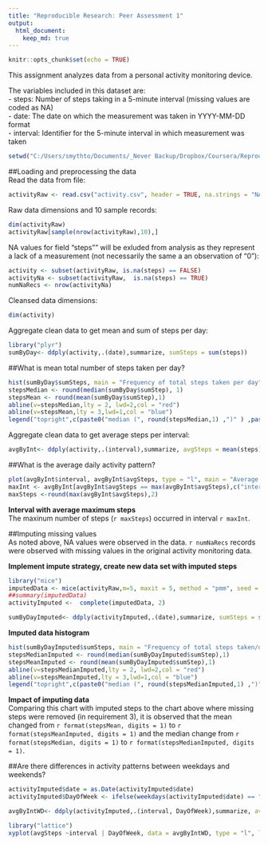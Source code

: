 ```yaml
---
title: "Reproducible Research: Peer Assessment 1"
output: 
  html_document:
    keep_md: true
---
```


```r
knitr::opts_chunk$set(echo = TRUE)
```

This assignment analyzes data from a personal activity monitoring device.  
  
The variables included in this dataset are:  
- steps: Number of steps taking in a 5-minute interval (missing values are coded as NA)  
- date: The date on which the measurement was taken in YYYY-MM-DD format  
- interval: Identifier for the 5-minute interval in which measurement was taken  


```r
setwd("C:/Users/smythto/Documents/_Never Backup/Dropbox/Coursera/Reproducible Research/Project 1")
```
##Loading and preprocessing the data  
Read the data from file:
```r
activityRaw <- read.csv("activity.csv", header = TRUE, na.strings = "NA")
```

Raw data dimensions and 10 sample records:
```r
dim(activityRaw)
activityRaw[sample(nrow(activityRaw),10),]  

```

NA values for field "steps"" will be exluded from analysis as they represent a lack of a measurement (not necessarily the same a an observation of "0"):
```r

activity <- subset(activityRaw, is.na(steps) == FALSE)   
activityNa <- subset(activityRaw,  is.na(steps) == TRUE)
numNaRecs <- nrow(activityNa)  
`````

Cleansed data dimensions:
```r
dim(activity)
```

Aggregate clean data to get mean and sum of steps per day:
```r
library("plyr")
sumByDay<- ddply(activity,.(date),summarize, sumSteps = sum(steps))
```
##What is mean total number of steps taken per day?  
```r
hist(sumByDay$sumSteps, main = "Frequency of total steps taken per day", xlab ="Total steps taken per day", ylab = "Number of days")  
stepsMedian <- round(median(sumByDay$sumStep), 1)
stepsMean <- round(mean(sumByDay$sumStep),1)
abline(v=stepsMedian,lty = 2, lwd=2,col = "red")  
abline(v=stepsMean,lty = 3,lwd=1,col = "blue")  
legend("topright",c(paste0("median (", round(stepsMedian,1) ,")" ) ,paste0("mean (" , round (stepsMean,1) , ")")),lwd=2,col = c("red","blue"))
```

Aggregate clean data to get average steps per interval:  
```r
avgByInt<- ddply(activity,.(interval),summarize, avgSteps = mean(steps))
```

##What is the average daily activity pattern?  
``` r

plot(avgByInt$interval, avgByInt$avgSteps, type = "l", main = "Average Daily Activity Pattern", xlab ="5 minute time interval", ylab = "Average steps taken (across all days)", col = "blue")
maxInt <- avgByInt[avgByInt$avgSteps == max(avgByInt$avgSteps),c("interval")]
maxSteps <-round(max(avgByInt$avgSteps),2)
```
**Interval with average maximum steps**  
The maxinum number of steps (`r maxSteps`) occurred in interval `r maxInt`.  

##Imputing missing values     
As noted above, NA values were observed in the data.  `r numNaRecs` records were observed with missing values in the original activity monitoring data.  

**Implement impute strategy, create new data set with imputed steps**   
```r
library("mice")
imputedData <- mice(activityRaw,m=5, maxit = 5, method = "pmm", seed = 50)
##summary(imputedData)
activityImputed <-  complete(imputedData, 2)

sumByDayImputed<- ddply(activityImputed,.(date),summarize, sumSteps = sum(steps))
```

**Imputed data histogram**  
``` r

hist(sumByDayImputed$sumSteps, main = "Frequency of total steps taken/day (with imputed missing values for steps)", xlab ="Total steps taken per day", ylab = "Number of days")  
stepsMedianImputed <- round(median(sumByDayImputed$sumStep),1)
stepsMeanImputed <- round(mean(sumByDayImputed$sumStep),1)
abline(v=stepsMedianImputed,lty = 2, lwd=2,col = "red")  
abline(v=stepsMeanImputed,lty = 3,lwd=1,col = "blue")  
legend("topright",c(paste0("median (", round(stepsMedianImputed,1) ,")" ) ,paste0("mean (" , round (stepsMeanImputed,1) , ")")),lwd=2,col = c("red","blue"))
```


**Impact of imputing data**   
Comparing this chart with imputed steps to the chart above where missing steps were removed (in requirement 3), it is observed that the mean changed from `r format(stepsMean, digits = 1)` to `r format(stepsMeanImputed, digits = 1)` and the median change from `r format(stepsMedian, digits = 1)` to `r format(stepsMedianImputed, digits = 1)`.

##Are there differences in activity patterns between weekdays and weekends?  
```r
activityImputed$date = as.Date(activityImputed$date)
activityImputed$DayOfWeek <- ifelse(weekdays(activityImputed$date) == "Saturday" | weekdays(activityImputed$date) == "Sunday", "Weekend","Weekday")

avgByIntWD<- ddply(activityImputed,.(interval, DayOfWeek),summarize, avgSteps = mean(steps))

library("lattice")
xyplot(avgSteps ~interval | DayOfWeek, data = avgByIntWD, type = "l", layout=c(1,2), xlab = "Interval", ylab = "Number of Steps", main = "Average Daily Activity Pattern")
```

